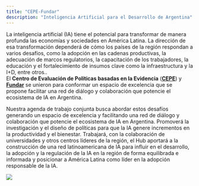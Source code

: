 ```yaml
---
title: "CEPE-Fundar"
description: "Inteligencia Artificial para el Desarrollo de Argentina"
---
```


La inteligencia artificial (IA) tiene el potencial para transformar de manera profunda las economías y sociedades en América Latina. La dirección de esa transformación dependerá de cómo los países de la región respondan a varios desafíos, como la adopción en las cadenas productivas, la adecuación de marcos regulatorios, la capacitación de los trabajadores, la educación y el fortalecimiento de insumos clave como la infraestructura y la I+D, entre otros..\
El **Centro de Evaluación de Políticas basadas en la Evidencia** ([**CEPE**](https://www.utdt.edu/listado_contenidos.php?id_item_menu=25278)) y [**Fundar**](https://fund.ar/serie/inteligencia-artificial) se unieron para conformar un espacio de excelencia que se propone facilitar una red de diálogo y colaboración que potencie el ecosistema de IA en Argentina.

Nuestra agenda de trabajo conjunta busca abordar estos desafíos generando un espacio de excelencia y facilitando una red de diálogo y colaboración que potencie el ecosistema de IA en Argentina. Promoverá la investigación y el diseño de políticas para que la IA genere incrementos en la productividad y el bienestar. Trabajará, con la colaboración de universidades y otros centros líderes de la región, el Hub aportará a la construcción de una red latinoamericana de IA para influir en el desarrollo, la adopción y la regulación de la IA en la región de forma equilibrada e informada y posicionar a América Latina como líder en la adopción responsable de la IA.

![](logos_combinados.png)
